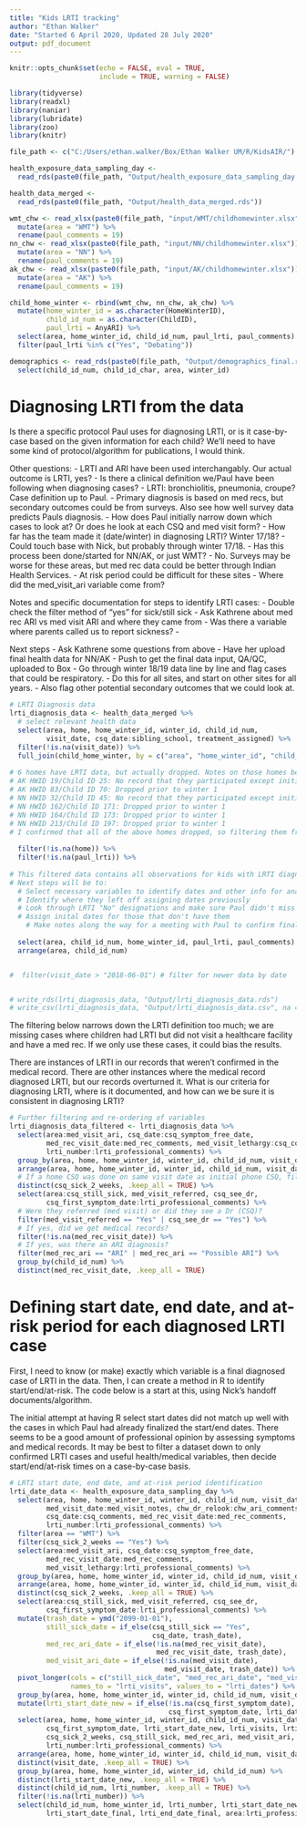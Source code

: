 ```yaml
---
title: "Kids LRTI tracking"
author: "Ethan Walker"
date: "Started 6 April 2020, Updated 28 July 2020"
output: pdf_document 
---
```


```r
knitr::opts_chunk$set(echo = FALSE, eval = TRUE, 
                      include = TRUE, warning = FALSE)
```

```r
library(tidyverse)
library(readxl)
library(naniar)
library(lubridate)
library(zoo)
library(knitr)
```

```r
file_path <- c("C:/Users/ethan.walker/Box/Ethan Walker UM/R/KidsAIR/")

health_exposure_data_sampling_day <- 
  read_rds(paste0(file_path, "Output/health_exposure_data_sampling_day.rds"))

health_data_merged <- 
  read_rds(paste0(file_path, "Output/health_data_merged.rds")) 

wmt_chw <- read_xlsx(paste0(file_path, "input/WMT/childhomewinter.xlsx")) %>% 
  mutate(area = "WMT") %>% 
  rename(paul_comments = 19)
nn_chw <- read_xlsx(paste0(file_path, "input/NN/childhomewinter.xlsx")) %>% 
  mutate(area = "NN") %>% 
  rename(paul_comments = 19)
ak_chw <- read_xlsx(paste0(file_path, "input/AK/childhomewinter.xlsx")) %>% 
  mutate(area = "AK") %>% 
  rename(paul_comments = 19)

child_home_winter <- rbind(wmt_chw, nn_chw, ak_chw) %>% 
  mutate(home_winter_id = as.character(HomeWinterID),
         child_id_num = as.character(ChildID),
         paul_lrti = AnyARI) %>% 
  select(area, home_winter_id, child_id_num, paul_lrti, paul_comments) %>% 
  filter(paul_lrti %in% c("Yes", "Debating"))

demographics <- read_rds(paste0(file_path, "Output/demographics_final.rds")) %>% 
  select(child_id_num, child_id_char, area, winter_id)
```

# Diagnosing LRTI from the data

Is there a specific protocol Paul uses for diagnosing LRTI, or is it case-by-case
based on the given information for each child? We'll need to have some kind of
protocol/algorithm for publications, I would think.

Other questions:
- LRTI and ARI have been used interchangably. Our actual outcome is LRTI, yes?
  - Is there a clinical definition we/Paul have been following when diagnosing cases?
  - LRTI: bronchiolitis, pneumonia, croupe? Case definition up to Paul.
  - Primary diagnosis is based on med recs, but secondary outcomes could be from
    surveys. Also see how well survey data predicts Pauls diagnosis.
- How does Paul initially narrow down which cases to look at? Or does he look
  at each CSQ and med visit form?
- How far has the team made it (date/winter) in diagnosing LRTI? Winter 17/18?
  - Could touch base with Nick, but probably through winter 17/18.
- Has this process been done/started for NN/AK, or just WMT?
  - No. Surveys may be worse for these areas, but med rec data could be better
    through Indian Health Services.
  - At risk period could be difficult for these sites
- Where did the med_visit_ari variable come from?

Notes and specific documentation for steps to identify LRTI cases:
- Double check the filter method of "yes" for sick/still sick
- Ask Kathrene about med rec ARI vs med visit ARI and where they came from
- Was there a variable where parents called us to report sickness?
- 

Next steps
- Ask Kathrene some questions from above
  - Have her upload final health data for NN/AK
- Push to get the final data input, QA/QC, uploaded to Box
- Go through winter 18/19 data line by line and flag cases that could be 
  respiratory.
  - Do this for all sites, and start on other sites for all years.
- Also flag other potential secondary outcomes that we could look at.

```r
# LRTI Diagnosis data
lrti_diagnosis_data <- health_data_merged %>% 
  # select relevant health data
  select(area, home, home_winter_id, winter_id, child_id_num, 
         visit_date, csq_date:sibling_school, treatment_assigned) %>% 
  filter(!is.na(visit_date)) %>% 
  full_join(child_home_winter, by = c("area", "home_winter_id", "child_id_num")) %>% 
  
# 6 homes have LRTI data, but actually dropped. Notes on those homes below:
# AK HWID 19/Child ID 25: No record that they participated except initial med visits/CSQs. Likely dropped.
# AK HWID 83/Child ID 70: Dropped prior to winter 1
# NN HWID 32/Child ID 45: No record that they participated except initial med visits/CSQs. Likely dropped.
# NN HWID 162/Child ID 171: Dropped prior to winter 1
# NN HWID 164/Child ID 173: Dropped prior to winter 1
# NN HWID 213/Child ID 197: Dropped prior to winter 1
# I confirmed that all of the above homes dropped, so filtering them from dataset
  
  filter(!is.na(home)) %>% 
  filter(!is.na(paul_lrti)) %>% 
  
# This filtered data contains all observations for kids with LRTI diagnosis of "Yes" or "Debating"
# Next steps will be to:
  # Select necessary variables to identify dates and other info for analysis
  # Identify where they left off assigning dates previously
  # Look through LRTI "No" designations and make sure Paul didn't miss any potential diagnoses
  # Assign inital dates for those that don't have them
    # Make notes along the way for a meeting with Paul to confirm final dates
  
  select(area, child_id_num, home_winter_id, paul_lrti, paul_comments) %>% 
  arrange(area, child_id_num)


#  filter(visit_date > "2018-06-01") # filter for newer data by date


# write_rds(lrti_diagnosis_data, "Output/lrti_diagnosis_data.rds")
# write_csv(lrti_diagnosis_data, "Output/lrti_diagnosis_data.csv", na = " ")
```

The filtering below narrows down the LRTI definition too much; we are missing cases
where children had LRTI but did not visit a healthcare facility and have a med rec.
If we only use these cases, it could bias the results.

There are instances of LRTI in our records that weren’t confirmed in the medical record. 
There are other instances where the medical record diagnosed LRTI, but our records 
overturned it. What is our criteria for diagnosing LRTI, where is it documented, 
and how can we be sure it is consistent in diagnosing LRTI?

```r
# Further filtering and re-ordering of variables
lrti_diagnosis_data_filtered <- lrti_diagnosis_data %>% 
  select(area:med_visit_ari, csq_date:csq_symptom_free_date, 
         med_rec_visit_date:med_rec_comments, med_visit_lethargy:csq_comments,
         lrti_number:lrti_professional_comments) %>% 
  group_by(area, home, home_winter_id, winter_id, child_id_num, visit_date) %>% 
  arrange(area, home, home_winter_id, winter_id, child_id_num, visit_date, csq_collect) %>% 
  # If a home CSQ was done on same visit date as initial phone CSQ, filter for only the home CSQ
  distinct(csq_sick_2_weeks, .keep_all = TRUE) %>% 
  select(area:csq_still_sick, med_visit_referred, csq_see_dr, 
         csq_first_symptom_date:lrti_professional_comments) %>% 
  # Were they referred (med visit) or did they see a Dr (CSQ)?
  filter(med_visit_referred == "Yes" | csq_see_dr == "Yes") %>% 
  # If yes, did we get medical records?
  filter(!is.na(med_rec_visit_date)) %>% 
  # If yes, was there an ARI diagnosis?
  filter(med_rec_ari == "ARI" | med_rec_ari == "Possible ARI") %>% 
  group_by(child_id_num) %>% 
  distinct(med_rec_visit_date, .keep_all = TRUE)
```




# Defining start date, end date, and at-risk period for each diagnosed LRTI case

First, I need to know (or make) exactly which variable is a final diagnosed case 
of LRTI in the data. Then, I can create a method in R to identify start/end/at-risk.
The code below is a start at this, using Nick's handoff documents/algorithm.

The initial attempt at having R select start dates did not match up well with
the cases in which Paul had already finalized the start/end dates. There seems
to be a good amount of professional opinion by assessing symptoms and medical
records. It may be best to filter a dataset down to only confirmed LRTI cases
and useful health/medical variables, then decide start/end/at-risk times 
on a case-by-case basis.

```r
# LRTI start date, end date, and at-risk period identification
lrti_date_data <- health_exposure_data_sampling_day %>% 
  select(area, home, home_winter_id, winter_id, child_id_num, visit_date,
         med_visit_date:med_visit_notes, chw_dr_relook:chw_ari_comments,
         csq_date:csq_comments, med_rec_visit_date:med_rec_comments,
         lrti_number:lrti_professional_comments) %>% 
  filter(area == "WMT") %>% 
  filter(csq_sick_2_weeks == "Yes") %>% 
  select(area:med_visit_ari, csq_date:csq_symptom_free_date, 
         med_rec_visit_date:med_rec_comments, 
         med_visit_lethargy:lrti_professional_comments) %>% 
  group_by(area, home, home_winter_id, winter_id, child_id_num, visit_date) %>% 
  arrange(area, home, home_winter_id, winter_id, child_id_num, visit_date, csq_collect) %>% 
  distinct(csq_sick_2_weeks, .keep_all = TRUE) %>% 
  select(area:csq_still_sick, med_visit_referred, csq_see_dr, 
         csq_first_symptom_date:lrti_professional_comments) %>% 
  mutate(trash_date = ymd("2099-01-01"),
         still_sick_date = if_else(csq_still_sick == "Yes", 
                                   csq_date, trash_date),
         med_rec_ari_date = if_else(!is.na(med_rec_visit_date), 
                                    med_rec_visit_date, trash_date),
         med_visit_ari_date = if_else(!is.na(med_visit_date), 
                                      med_visit_date, trash_date)) %>% 
  pivot_longer(cols = c("still_sick_date", "med_rec_ari_date", "med_visit_ari_date"),
               names_to = "lrti_visits", values_to = "lrti_dates") %>% 
  group_by(area, home, home_winter_id, winter_id, child_id_num, visit_date) %>% 
  mutate(lrti_start_date_new = if_else(!is.na(csq_first_symptom_date),
                                       csq_first_symptom_date, lrti_dates)) %>% 
  select(area, home, home_winter_id, winter_id, child_id_num, visit_date,
         csq_first_symptom_date, lrti_start_date_new, lrti_visits, lrti_dates, trash_date,
         csq_sick_2_weeks, csq_still_sick, med_rec_ari, med_visit_ari,
         lrti_number:lrti_professional_comments) %>% 
  arrange(area, home, home_winter_id, winter_id, child_id_num, visit_date, lrti_dates) %>% 
  distinct(visit_date, .keep_all = TRUE) %>% 
  group_by(area, home, home_winter_id, winter_id, child_id_num) %>% 
  distinct(lrti_start_date_new, .keep_all = TRUE) %>% 
  distinct(child_id_num, lrti_number, .keep_all = TRUE) %>% 
  filter(!is.na(lrti_number)) %>% 
  select(child_id_num, home_winter_id, lrti_number, lrti_start_date_new:lrti_dates, 
         lrti_start_date_final, lrti_end_date_final, area:lrti_professional_comments)
```

